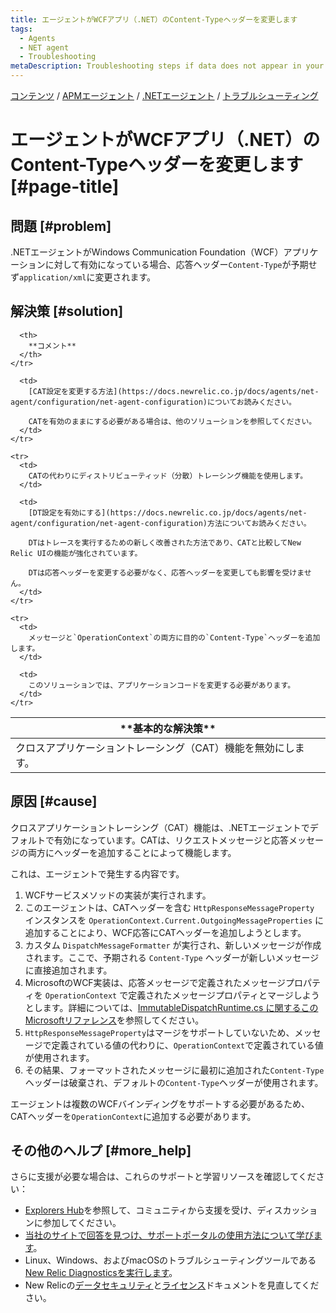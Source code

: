 ```yaml
---
title: エージェントがWCFアプリ（.NET）のContent-Typeヘッダーを変更します
tags:
  - Agents
  - NET agent
  - Troubleshooting
metaDescription: Troubleshooting steps if data does not appear in your app after you installed the New Relic .NET agent.
---
```


[コンテンツ](/docs) / [APMエージェント](/docs/agents) / [.NETエージェント](/docs/agents/net-agent) / [トラブルシューティング](/docs/agents/net-agent/troubleshooting)

# エージェントがWCFアプリ（.NET）のContent-Typeヘッダーを変更します [#page-title]

## 問題 [#problem]

.NETエージェントがWindows Communication Foundation（WCF）アプリケーションに対して有効になっている場合、応答ヘッダー`Content-Type`が予期せず`application/xml`に変更されます。

## 解決策 [#solution]

<table>
  <thead>
    <tr>
      <th style={{ width: "200px" }}>
        **基本的な解決策**
      </th>

      <th>
        **コメント**
      </th>
    </tr>
  </thead>

  <tbody>
    <tr>
      <td>
        クロスアプリケーショントレーシング（CAT）機能を無効にします。
      </td>

      <td>
        [CAT設定を変更する方法](https://docs.newrelic.co.jp/docs/agents/net-agent/configuration/net-agent-configuration)についてお読みください。

        CATを有効のままにする必要がある場合は、他のソリューションを参照してください。
      </td>
    </tr>

    <tr>
      <td>
        CATの代わりにディストリビューティッド（分散）トレーシング機能を使用します。
      </td>

      <td>
        [DT設定を有効にする](https://docs.newrelic.co.jp/docs/agents/net-agent/configuration/net-agent-configuration)方法についてお読みください。

        DTはトレースを実行するための新しく改善された方法であり、CATと比較してNew Relic UIの機能が強化されています。

        DTは応答ヘッダーを変更する必要がなく、応答ヘッダーを変更しても影響を受けません。
      </td>
    </tr>

    <tr>
      <td>
        メッセージと`OperationContext`の両方に目的の`Content-Type`ヘッダーを追加します。
      </td>

      <td>
        このソリューションでは、アプリケーションコードを変更する必要があります。
      </td>
    </tr>
  </tbody>
</table>

## 原因 [#cause]

クロスアプリケーショントレーシング（CAT）機能は、.NETエージェントでデフォルトで有効になっています。CATは、リクエストメッセージと応答メッセージの両方にヘッダーを追加することによって機能します。

これは、エージェントで発生する内容です。

1. WCFサービスメソッドの実装が実行されます。
2. このエージェントは、CATヘッダーを含む `HttpResponseMessageProperty` インスタンスを `OperationContext.Current.OutgoingMessageProperties` に追加することにより、WCF応答にCATヘッダーを追加しようとします。
3. カスタム `DispatchMessageFormatter` が実行され、新しいメッセージが作成されます。ここで、予期される `Content-Type` ヘッダーが新しいメッセージに直接追加されます。
4. MicrosoftのWCF実装は、応答メッセージで定義されたメッセージプロパティを `OperationContext` で定義されたメッセージプロパティとマージしようとします。詳細については、[ImmutableDispatchRuntime.cs に関するこのMicrosoftリファレンス](https://referencesource.microsoft.com/#System.ServiceModel/System/ServiceModel/Dispatcher/ImmutableDispatchRuntime.cs,725)を参照してください。
5. `HttpResponseMessageProperty`はマージをサポートしていないため、メッセージで定義されている値の代わりに、`OperationContext`で定義されている値が使用されます。
6. その結果、フォーマットされたメッセージに最初に追加された`Content-Type` ヘッダーは破棄され、デフォルトの`Content-Type`ヘッダーが使用されます。

エージェントは複数のWCFバインディングをサポートする必要があるため、CATヘッダーを`OperationContext`に追加する必要があります。

## その他のヘルプ [#more_help]

さらに支援が必要な場合は、これらのサポートと学習リソースを確認してください：

* [Explorers Hub](https://discuss.newrelic.com/)を参照して、コミュニティから支援を受け、ディスカッションに参加してください。
* [当社のサイトで回答を見つけ、サポートポータルの使用方法について学びます](/docs/using-new-relic/welcome-new-relic/get-started/find-help-use-support-portal)。
* Linux、Windows、およびmacOSのトラブルシューティングツールである[New Relic Diagnosticsを実行します](/docs/using-new-relic/cross-product-functions/troubleshooting/new-relic-diagnostics)。
* New Relicの[データセキュリティ](/docs/security)と[ライセンス](/docs/licenses)ドキュメントを見直してください。
